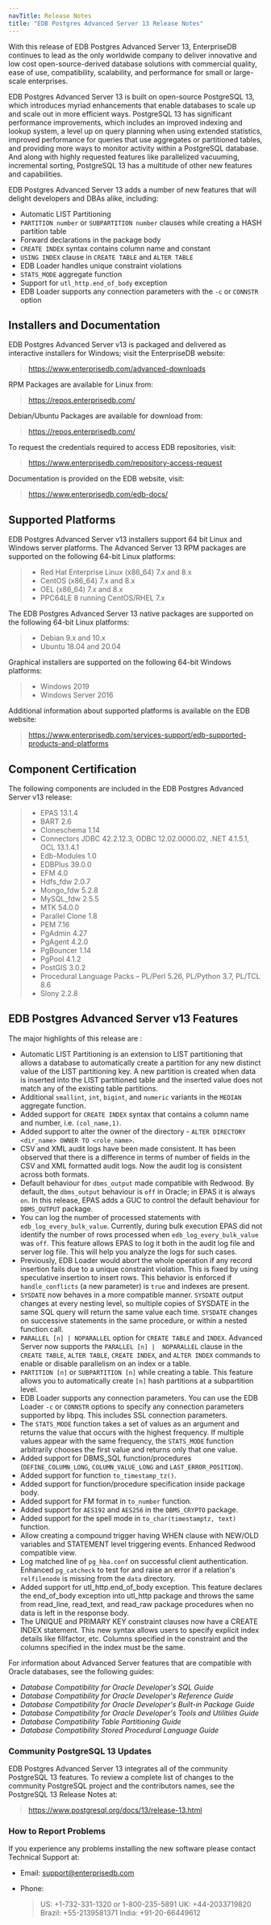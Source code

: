 ```yaml
---
navTitle: Release Notes
title: "EDB Postgres Advanced Server 13 Release Notes"
---
```




With this release of EDB Postgres Advanced Server 13, EnterpriseDB continues to lead as the only worldwide company to deliver innovative and low cost open-source-derived database solutions with commercial quality, ease of use, compatibility, scalability, and performance for small or large-scale enterprises.

EDB Postgres Advanced Server 13 is built on open-source PostgreSQL 13, which introduces myriad enhancements that enable databases to scale up and scale out in more efficient ways. PostgreSQL 13 has significant performance improvements, which includes an improved indexing and lookup system, a level up on query planning when using extended statistics, improved performance for queries that use aggregates or partitioned tables, and providing more ways to monitor activity within a PostgreSQL database. And along with highly requested features like parallelized vacuuming, incremental sorting, PostgreSQL 13 has a multitude of other new features and capabilities.

EDB Postgres Advanced Server 13 adds a number of new features that will delight developers and DBAs alike, including:

-   Automatic LIST Partitioning
-   `PARTITION number` or `SUBPARTITION number` clauses while creating a HASH partition table
-   Forward declarations in the package body
-   `CREATE INDEX` syntax contains column name and constant
-   `USING INDEX` clause in `CREATE TABLE` and `ALTER TABLE`
-   EDB Loader handles unique constraint violations
-   `STATS_MODE` aggregate function
-   Support for `utl_http.end_of_body` exception
-   EDB Loader supports any connection parameters with the `-c` or `CONNSTR` option

## Installers and Documentation

EDB Postgres Advanced Server v13 is packaged and delivered as interactive installers for Windows; visit the EnterpriseDB website:

> <https://www.enterprisedb.com/advanced-downloads>

RPM Packages are available for Linux from:

> <https://repos.enterprisedb.com/>

Debian/Ubuntu Packages are available for download from:

> <https://repos.enterprisedb.com/>

To request the credentials required to access EDB repositories, visit:

> <https://www.enterprisedb.com/repository-access-request>

Documentation is provided on the EDB website, visit:

> <https://www.enterprisedb.com/edb-docs/>

## Supported Platforms

EDB Postgres Advanced Server v13 installers support 64 bit Linux and Windows server platforms. The Advanced Server 13 RPM packages are supported on the following 64-bit Linux platforms:

> -   Red Hat Enterprise Linux (x86\_64) 7.x and 8.x
> -   CentOS (x86\_64) 7.x and 8.x
> -   OEL (x86\_64) 7.x and 8.x
> -   PPC64LE 8 running CentOS/RHEL 7.x

The EDB Postgres Advanced Server 13 native packages are supported on the following 64-bit Linux platforms:

> -   Debian 9.x and 10.x
> -   Ubuntu 18.04 and 20.04

Graphical installers are supported on the following 64-bit Windows platforms:

> -   Windows 2019
> -   Windows Server 2016

Additional information about supported platforms is available on the EDB website:

> <https://www.enterprisedb.com/services-support/edb-supported-products-and-platforms>

## Component Certification

The following components are included in the EDB Postgres Advanced Server v13 release:

> -   EPAS 13.1.4
> -   BART 2.6
> -   Cloneschema 1.14
> -   Connectors JDBC 42.2.12.3, ODBC 12.02.0000.02, .NET 4.1.5.1, OCL 13.1.4.1
> -   Edb-Modules 1.0
> -   EDBPlus 39.0.0
> -   EFM 4.0
> -   Hdfs\_fdw 2.0.7
> -   Mongo\_fdw 5.2.8
> -   MySQL\_fdw 2.5.5
> -   MTK 54.0.0
> -   Parallel Clone 1.8
> -   PEM 7.16
> -   PgAdmin 4.27
> -   PgAgent 4.2.0
> -   PgBouncer 1.14
> -   PgPool 4.1.2
> -   PostGIS 3.0.2
> -   Procedural Language Packs – PL/Perl 5.26, PL/Python 3.7, PL/TCL 8.6
> -   Slony 2.2.8

## EDB Postgres Advanced Server v13 Features

The major highlights of this release are :

-   Automatic LIST Partitioning is an extension to LIST partitioning that allows a database to automatically create a partition for any new distinct value of the LIST partitioning key. A new partition is created when data is inserted into the LIST partitioned table and the inserted value does not match any of the existing table partitions.
-   Additional `smallint`, `int`, `bigint`, and `numeric` variants in the `MEDIAN` aggregate function.
-   Added support for `CREATE INDEX` syntax that contains a column name and number, i.e. `(col_name,1)`.
-   Added support to alter the owner of the directory - `ALTER DIRECTORY <dir_name> OWNER TO <role_name>`.
-   CSV and XML audit logs have been made consistent. It has been observed that there is a difference in terms of number of fields in the CSV and XML formatted audit logs. Now the audit log is consistent across both formats.
-   Default behaviour for `dbms_output` made compatible with Redwood. By default, the `dbms_output` behaviour is `off` in Oracle; in EPAS it is always `on`. In this release, EPAS adds a GUC to control the default behaviour for `DBMS_OUTPUT` package.
-   You can log the number of processed statements with `edb_log_every_bulk_value`. Currently, during bulk execution EPAS did not identify the number of rows processed when `edb_log_every_bulk_value` was `off`. This feature allows EPAS to log it both in the audit log file and server log file. This will help you analyze the logs for such cases.
-   Previously, EDB Loader would abort the whole operation if any record insertion fails due to a unique constraint violation. This is fixed by using speculative insertion to insert rows. This behavior is enforced if `handle_conflicts` (a new parameter) is `true` and indexes are present.
-   `SYSDATE` now behaves in a more compatible manner. `SYSDATE` output changes at every nesting level, so multiple copies of SYSDATE in the same SQL query will return the same value each time. `SYSDATE` changes on successive statements in the same procedure, or within a nested function call.
-   `PARALLEL [n] | NOPARALLEL` option for `CREATE TABLE` and `INDEX`. Advanced Server now supports the `PARALLEL [n] |  NOPARALLEL` clause in the `CREATE TABLE`, `ALTER TABLE`, `CREATE INDEX`, and `ALTER INDEX` commands to enable or disable parallelism on an index or a table.
-   `PARTITION [n]` or `SUBPARTITION [n]` while creating a table. This feature allows you to automatically create `[n]` hash partitions at a subpartition level.
-   EDB Loader supports any connection parameters. You can use the EDB Loader `-c` or `CONNSTR` options to specify any connection parameters supported by libpq. This includes SSL connection parameters.
-   The `STATS_MODE` function takes a set of values as an argument and returns the value that occurs with the highest frequency. If multiple values appear with the same frequency, the `STATS_MODE` function arbitrarily chooses the first value and returns only that one value.
-   Added support for DBMS\_SQL function/procedures (`DEFINE_COLUMN_LONG`, `COLUMN_VALUE_LONG` and `LAST_ERROR_POSITION`).
-   Added support for function `to_timestamp_tz()`.
-   Added support for function/procedure specification inside package body.
-   Added support for FM format in `to_number` function.
-   Added support for `AES192` and `AES256` in the `DBMS_CRYPTO` package.
-   Added support for the spell mode in `to_char(timestamptz, text)` function.
-   Allow creating a compound trigger having WHEN clause with NEW/OLD variables and STATEMENT level triggering events. Enhanced Redwood compatible view.
-   Log matched line of `pg_hba.conf` on successful client authentication. Enhanced `pg_catcheck` to test for and raise an error if a relation's `relfilenode` is missing from the `data` directory.
-   Added support for utl\_http.end\_of\_body exception. This feature declares the end\_of\_body exception into utl\_http package and throws the same from read\_line, read\_text, and read\_raw package procedures when no data is left in the response body.
-   The UNIQUE and PRIMARY KEY constraint clauses now have a CREATE INDEX statement. This new syntax allows users to specify explicit index details like fillfactor, etc. Columns specified in the constraint and the columns specified in the index must be the same.

For information about Advanced Server features that are compatible with Oracle databases, see the following guides:

-   *Database Compatibility for Oracle Developer's SQL Guide*
-   *Database Compatibility for Oracle Developer's Reference Guide*
-   *Database Compatibility for Oracle Developer's Built-in Package Guide*
-   *Database Compatibility for Oracle Developer's Tools and Utilities Guide*
-   *Database Compatibility Table Partitioning Guide*
-   *Database Compatibility Stored Procedural Language Guide*

### Community PostgreSQL 13 Updates

EDB Postgres Advanced Server 13 integrates all of the community PostgreSQL 13 features. To review a complete list of changes to the community PostgreSQL project and the contributors names, see the PostgreSQL 13 Release Notes at:

> <https://www.postgresql.org/docs/13/release-13.html>

### How to Report Problems

If you experience any problems installing the new software please contact Technical Support at:

-   Email: <support@enterprisedb.com>

-   Phone:

    > US: +1-732-331-1320 or 1-800-235-5891
    > UK: +44-2033719820
    > Brazil: +55-2139581371
    > India: +91-20-66449612
